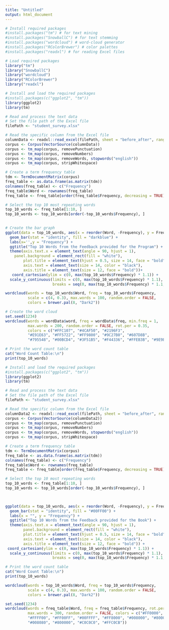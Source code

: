 ---
title: "Untitled"
output: html_document
---


```{r}
# Install required packages
#install.packages("tm") # for text mining
#install.packages("SnowballC") # for text stemming
#install.packages("wordcloud") # word-cloud generator
#install.packages("RColorBrewer") # color palettes
#install.packages("readxl") # for reading Excel files
```
```{r}
# Load required packages
library("tm")
library("SnowballC")
library("wordcloud")
library("RColorBrewer")
library("readxl")
```



```{r}
# Install and load the required packages
#install.packages(c("ggplot2", "tm"))
library(ggplot2)
library(tm)

# Read and process the text data
# Set the file path of the Excel file
filePath <- "student_survey.xlsx"

# Read the specific column from the Excel file
columnData <- readxl::read_excel(filePath, sheet = "before_after", range = "M1:M1000", col_names = FALSE)
corpus <- Corpus(VectorSource(columnData))
corpus <- tm_map(corpus, removePunctuation)
corpus <- tm_map(corpus, removeNumbers)
corpus <- tm_map(corpus, removeWords, stopwords("english"))
corpus <- tm_map(corpus, stripWhitespace)

# Create a term frequency table
tdm <- TermDocumentMatrix(corpus)
freq_table <- as.data.frame(as.matrix(tdm))
colnames(freq_table) <- c("Frequency")
freq_table$Word <- rownames(freq_table)
freq_table <- freq_table[order(freq_table$Frequency, decreasing = TRUE), ]

# Select the top 10 most repeating words
top_10_words <- freq_table[1:10, ]
top_10_words <- top_10_words[order(-top_10_words$Frequency), ]
  

# Create the bar graph
ggplot(data = top_10_words, aes(x = reorder(Word, -Frequency), y = Frequency)) +
  geom_bar(stat = "identity", fill = "darkblue") +
  labs(x='',y = "Frequency") +
  ggtitle("Top 10 Words from the Feedback provided for the Program") +
  theme(axis.text.x = element_text(angle = 90, hjust = 1),
    panel.background = element_rect(fill = "white"),
        plot.title = element_text(hjust = 0.5, size = 14, face = "bold"),
        axis.text = element_text(size = 14, color = "black"),
        axis.title = element_text(size = 12, face = "bold"))+
   coord_cartesian(ylim = c(0, max(top_10_words$Frequency) * 1.1)) +
  scale_y_continuous(limits = c(0, max(top_10_words$Frequency) * 1.1), 
                     breaks = seq(0, max(top_10_words$Frequency) * 1.1, 50))

```
```{r}
wordcloud(words = top_10_words$Word, freq = top_10_words$Frequency,
          scale = c(4, 0.3), max.words = 100, random.order = FALSE, 
          colors = brewer.pal(8, "Dark2"))
```


```{r}
# Create the word cloud
set.seed(1234)
wordcloud(words = wordData$word, freq = wordData$freq, min.freq = 1,
          max.words = 200, random.order = FALSE, rot.per = 0.35,
          colors = c("#FFC107", "#4CAF50", "#2196F3",
          "#E91E63", "#FF5722", "#FF9800", "#9C27B0", "#607D8B",
          "#795548", "#00BCD4", "#3F51B5", "#F44336", "#FFEB3B", "#9E9E9E"))
```
```{r}
# Print the word count table
cat("Word Count Table:\n")
print(top_10_words)
```

##################################################################################################






```{r}
# Install and load the required packages
#install.packages(c("ggplot2", "tm"))
library(ggplot2)
library(tm)

# Read and process the text data
# Set the file path of the Excel file
filePath <- "student_survey.xlsx"

# Read the specific column from the Excel file
columnData2 <- readxl::read_excel(filePath, sheet = "before_after", range = "L1:L1000", col_names = FALSE)
corpus <- Corpus(VectorSource(columnData2))
corpus <- tm_map(corpus, removePunctuation)
corpus <- tm_map(corpus, removeNumbers)
corpus <- tm_map(corpus, removeWords, stopwords("english"))
corpus <- tm_map(corpus, stripWhitespace)

# Create a term frequency table
tdm <- TermDocumentMatrix(corpus)
freq_table <- as.data.frame(as.matrix(tdm))
colnames(freq_table) <- c("Frequency")
freq_table$Word <- rownames(freq_table)
freq_table <- freq_table[order(freq_table$Frequency, decreasing = TRUE), ]

# Select the top 10 most repeating words
top_10_words <- freq_table[1:10, ]
top_10_words <- top_10_words[order(-top_10_words$Frequency), ]
  


ggplot(data = top_10_words, aes(x = reorder(Word, -Frequency), y = Frequency)) +
  geom_bar(stat = "identity", fill = "#00FF00") +
  labs(x = "", y = "Frequency") +
  ggtitle("Top 10 Words from the Feedback provided for the Book") +
  theme(axis.text.x = element_text(angle = 90, hjust = 1),
        panel.background = element_rect(fill = "white"),
        plot.title = element_text(hjust = 0.5, size = 14, face = "bold"),
        axis.text = element_text(size = 14, color = "black"),
        axis.title = element_text(size = 12, face = "bold")) +
 coord_cartesian(ylim = c(0, max(top_10_words$Frequency) * 1.1)) +
  scale_y_continuous(limits = c(0, max(top_10_words$Frequency) * 1.1), 
                     breaks = seq(0, max(top_10_words$Frequency) * 1.1, 50))


```

```{r}
# Print the word count table
cat("Word Count Table:\n")
print(top_10_words)

```

```{r}
wordcloud(words = top_10_words$Word, freq = top_10_words$Frequency,
          scale = c(4, 0.3), max.words = 100, random.order = FALSE, 
          colors = brewer.pal(8, "Dark2"))
```
```{r}
set.seed(1234)
wordcloud(words = freq_table$Word, freq = freq_table$Frequency, rot.per = 0.35, 
          max.words = 300, random.order = FALSE, colors = c("#FF0000", "#00FF00", "#0000FF",
          "#FFFF00", "#FF00FF", "#00FFFF", "#FF8000", "#008000", "#800080", "#808000",
          "#008080", "#800000", "#C0C0C0", "#FFC0CB"))
```




